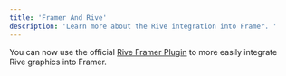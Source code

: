 ```yaml
---
title: 'Framer And Rive'
description: 'Learn more about the Rive integration into Framer. '
---
```


You can now use the official [Rive Framer Plugin](https://www.framer.com/marketplace/plugins/rive/) to more easily integrate Rive graphics into Framer.
